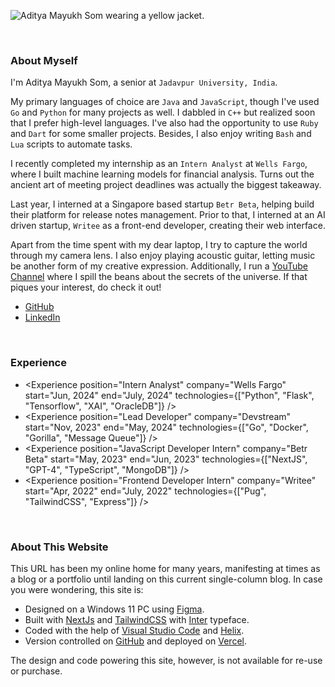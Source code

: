 <section className="max-w-2xl pt-32 pb-20 px-4 mx-auto text-sm *:leading-6 *:selection:bg-emerald-200 *:selection:text-emerald-900 [&_p]:text-justify [&_img]:rounded-sm [&_img]:select-none [&_img]:drag-none polca-dotted">

![Aditya Mayukh Som wearing a yellow jacket.](/cover.jpg "Aditya Mayukh Som")

&emsp;

### About Myself

I'm Aditya Mayukh Som, a senior at `Jadavpur University, India`.

My primary languages of choice are `Java` and `JavaScript`, though I've used `Go` and `Python` for many projects as well. I dabbled in `C++` but realized soon that I prefer high-level languages. I've also had the opportunity to use `Ruby` and `Dart` for some smaller projects. Besides, I also enjoy writing `Bash` and `Lua` scripts to automate tasks.

I recently completed my internship as an `Intern Analyst` at `Wells Fargo`, where I built machine learning models for financial analysis. Turns out the ancient art of meeting project deadlines was actually the biggest takeaway.

Last year, I interned at a Singapore based startup `Betr Beta`, helping build their platform for release notes management. Prior to that, I interned at an AI driven startup, `Writee` as a front-end developer, creating their web interface.

Apart from the time spent with my dear laptop, I try to capture the world through my camera lens. I also enjoy playing acoustic guitar, letting music be another form of my creative expression. Additionally, I run a [YouTube Channel](https://www.youtube.com/@AdityaMayukhSom) where I spill the beans about the secrets of the universe. If that piques your interest, do check it out!

-   [GitHub](https://www.github.com/AdityaMayukhSom)
-   [LinkedIn](https://www.linkedin.com/in/adityamayukhsom)

&emsp;

### Experience

-   <Experience
        position="Intern Analyst"
        company="Wells Fargo"
        start="Jun, 2024"
        end="July, 2024"
        technologies={["Python", "Flask", "Tensorflow", "XAI", "OracleDB"]}
    />
-   <Experience
        position="Lead Developer"
        company="Devstream"
        start="Nov, 2023"
        end="May, 2024"
        technologies={["Go", "Docker", "Gorilla", "Message Queue"]}
    />
-   <Experience
        position="JavaScript Developer Intern"
        company="Betr Beta"
        start="May, 2023"
        end="Jun, 2023"
        technologies={["NextJS", "GPT-4", "TypeScript", "MongoDB"]}
    />
-   <Experience
        position="Frontend Developer Intern"
        company="Writee"
        start="Apr, 2022"
        end="July, 2022"
        technologies={["Pug", "TailwindCSS", "Express"]}
    />

&emsp;

### About This Website

This URL has been my online home for many years, manifesting at times as a blog or a portfolio until landing on this current single-column blog. In case you were wondering, this site is:

-   Designed on a Windows 11 PC using [Figma](https://www.figma.com/).
-   Built with [NextJs](https://kit.svelte.dev/) and [TailwindCSS](#) with [Inter](https://fonts.google.com/specimen/Inter) typeface.
-   Coded with the help of [Visual Studio Code](https://code.visualstudio.com/) and [Helix](#).
-   Version controlled on [GitHub](https://github.com/) and deployed on [Vercel](https://vercel.com/).

The design and code powering this site, however, is not available for re-use or purchase.

</section>

